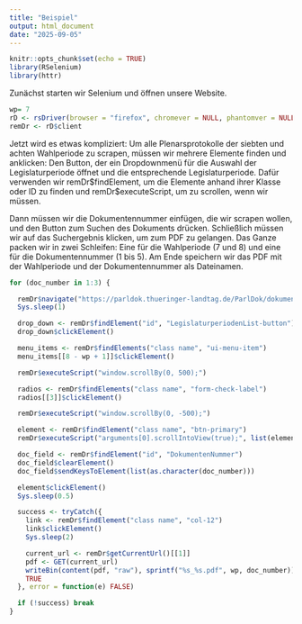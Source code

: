 ---
title: "Beispiel"
output: html_document
date: "2025-09-05"
---

```{r setup, include=FALSE}
knitr::opts_chunk$set(echo = TRUE)
library(RSelenium)
library(httr)
```

Zunächst starten wir Selenium und öffnen unsere Website.

```{r cars}
wp= 7
rD <- rsDriver(browser = "firefox", chromever = NULL, phantomver = NULL)
remDr <- rD$client
```

Jetzt wird es etwas kompliziert: Um alle Plenarsprotokolle der siebten und achten Wahlperiode zu scrapen, müssen wir mehrere Elemente finden und anklicken: Den Button, der ein Dropdownmenü für die Auswahl der Legislaturperiode öffnet und die entsprechende Legislaturperiode. Dafür verwenden wir remDr\$findElement, um die Elemente anhand ihrer Klasse oder ID zu finden und remDr\$executeScript, um zu scrollen, wenn wir müssen.

Dann müssen wir die Dokumentennummer einfügen, die wir scrapen wollen, und den Button zum Suchen des Dokuments drücken. Schließlich müssen wir auf das Suchergebnis klicken, um zum PDF zu gelangen. Das Ganze packen wir in zwei Schleifen: Eine für die Wahlperiode (7 und 8) und eine für die Dokumentennummer (1 bis 5). Am Ende speichern wir das PDF mit der Wahlperiode und der Dokumentennummer als Dateinamen.

```{r}
for (doc_number in 1:3) {

  remDr$navigate("https://parldok.thueringer-landtag.de/ParlDok/dokumentennummer")
  Sys.sleep(1)

  drop_down <- remDr$findElement("id", "LegislaturperiodenList-button")
  drop_down$clickElement()

  menu_items <- remDr$findElements("class name", "ui-menu-item")
  menu_items[[8 - wp + 1]]$clickElement()

  remDr$executeScript("window.scrollBy(0, 500);")

  radios <- remDr$findElements("class name", "form-check-label")
  radios[[3]]$clickElement()

  remDr$executeScript("window.scrollBy(0, -500);")

  element <- remDr$findElement("class name", "btn-primary")
  remDr$executeScript("arguments[0].scrollIntoView(true);", list(element))

  doc_field <- remDr$findElement("id", "DokumentenNummer")
  doc_field$clearElement()
  doc_field$sendKeysToElement(list(as.character(doc_number)))

  element$clickElement()
  Sys.sleep(0.5)

  success <- tryCatch({
    link <- remDr$findElement("class name", "col-12")
    link$clickElement()
    Sys.sleep(2)

    current_url <- remDr$getCurrentUrl()[[1]]
    pdf <- GET(current_url)
    writeBin(content(pdf, "raw"), sprintf("%s_%s.pdf", wp, doc_number))
    TRUE
  }, error = function(e) FALSE)

  if (!success) break
}
```
